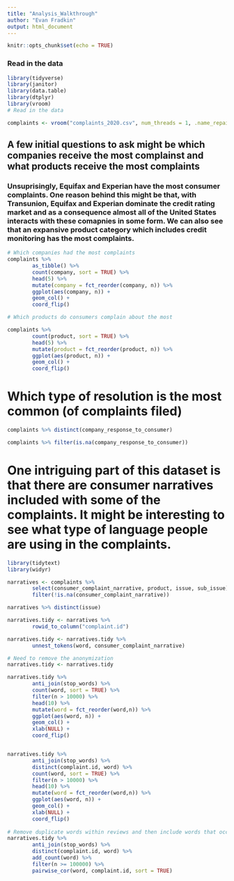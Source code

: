```yaml
---
title: "Analysis_Walkthrough"
author: "Evan Fradkin"
output: html_document
---
```


```r
knitr::opts_chunk$set(echo = TRUE)
```
### Read in the data
```r
library(tidyverse)
library(janitor)
library(data.table)
library(dtplyr)
library(vroom)
# Read in the data

complaints <- vroom("complaints_2020.csv", num_threads = 1, .name_repair = janitor::make_clean_names)

```

## A few initial questions to ask might be which companies receive the most complainst and what products receive the most complaints

### Unsuprisingly, Equifax and Experian have the most consumer complaints. One reason behind this might be that, with Transunion, Equifax and Experian dominate the credit rating market and as a consequence almost all of the United States interacts with these comapnies in some form. We can also see that an expansive product category which includes credit monitoring has the most complaints.  

```r
# Which companies had the most complaints
complaints %>% 
        as_tibble() %>% 
        count(company, sort = TRUE) %>% 
        head(5) %>% 
        mutate(company = fct_reorder(company, n)) %>% 
        ggplot(aes(company, n)) +
        geom_col() +
        coord_flip()

# Which products do consumers complain about the most 

complaints %>% 
        count(product, sort = TRUE) %>% 
        head(5) %>% 
        mutate(product = fct_reorder(product, n)) %>% 
        ggplot(aes(product, n)) +
        geom_col() +
        coord_flip()

```

# Which type of resolution is the most common (of complaints filed) 
```r

complaints %>% distinct(company_response_to_consumer)

complaints %>% filter(is.na(company_response_to_consumer))

```




# One intriguing part of this dataset is that there are consumer narratives included with some of the complaints. It might be interesting to see what type of language people are using in the complaints.  


```r
library(tidytext)
library(widyr)

narratives <- complaints %>% 
        select(consumer_complaint_narrative, product, issue, sub_issue) %>% 
        filter(!is.na(consumer_complaint_narrative))

narratives %>% distinct(issue)

narratives.tidy <- narratives %>% 
        rowid_to_column("complaint.id")

narratives.tidy <- narratives.tidy %>% 
        unnest_tokens(word, consumer_complaint_narrative)

# Need to remove the anonymization 
narratives.tidy <- narratives.tidy

narratives.tidy %>% 
        anti_join(stop_words) %>% 
        count(word, sort = TRUE) %>% 
        filter(n > 10000) %>% 
        head(10) %>% 
        mutate(word = fct_reorder(word,n)) %>% 
        ggplot(aes(word, n)) + 
        geom_col() +
        xlab(NULL) +
        coord_flip()


narratives.tidy %>% 
        anti_join(stop_words) %>% 
        distinct(complaint.id, word) %>% 
        count(word, sort = TRUE) %>% 
        filter(n > 10000) %>% 
        head(10) %>% 
        mutate(word = fct_reorder(word,n)) %>% 
        ggplot(aes(word, n)) + 
        geom_col() +
        xlab(NULL) +
        coord_flip()
        
# Remove duplicate words within reviews and then include words that occur more than 100000 times
narratives.tidy %>% 
        anti_join(stop_words) %>% 
        distinct(complaint.id, word) %>% 
        add_count(word) %>% 
        filter(n >= 100000) %>% 
        pairwise_cor(word, complaint.id, sort = TRUE)
        




```




